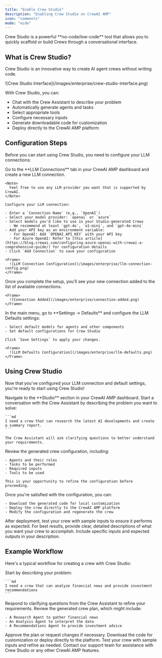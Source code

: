 ```yaml
---
title: "Enable Crew Studio"
description: "Enabling Crew Studio on CrewAI AMP"
icon: "comments"
mode: "wide"
---
```


<Tip>
Crew Studio is a powerful **no-code/low-code** tool that allows you to quickly scaffold or build Crews through a conversational interface. 
</Tip>

## What is Crew Studio?

Crew Studio is an innovative way to create AI agent crews without writing code. 

<Frame>
  ![Crew Studio Interface](/images/enterprise/crew-studio-interface.png)
</Frame>

With Crew Studio, you can:

- Chat with the Crew Assistant to describe your problem
- Automatically generate agents and tasks
- Select appropriate tools
- Configure necessary inputs
- Generate downloadable code for customization
- Deploy directly to the CrewAI AMP platform

## Configuration Steps

Before you can start using Crew Studio, you need to configure your LLM connections:

<Steps>
  <Step title="Set Up LLM Connection">
    Go to the **LLM Connections** tab in your CrewAI AMP dashboard and create a new LLM connection.

    <Note>
      Feel free to use any LLM provider you want that is supported by CrewAI.
    </Note>
    
    Configure your LLM connection:
    
    - Enter a `Connection Name` (e.g., `OpenAI`)
    - Select your model provider: `openai` or `azure`
    - Select models you'd like to use in your Studio-generated Crews
      - We recommend at least `gpt-4o`, `o1-mini`, and `gpt-4o-mini`
    - Add your API key as an environment variable:
      - For OpenAI: Add `OPENAI_API_KEY` with your API key
      - For Azure OpenAI: Refer to [this article](https://blog.crewai.com/configuring-azure-openai-with-crewai-a-comprehensive-guide/) for configuration details
    - Click `Add Connection` to save your configuration
    
    <Frame>
      ![LLM Connection Configuration](/images/enterprise/llm-connection-config.png)
    </Frame>
  </Step>
  
  <Step title="Verify Connection Added">
    Once you complete the setup, you'll see your new connection added to the list of available connections.
    
    <Frame>
      ![Connection Added](/images/enterprise/connection-added.png)
    </Frame>
  </Step>
  
  <Step title="Configure LLM Defaults">
    In the main menu, go to **Settings → Defaults** and configure the LLM Defaults settings:
    
    - Select default models for agents and other components
    - Set default configurations for Crew Studio
    
    Click `Save Settings` to apply your changes.
    
    <Frame>
      ![LLM Defaults Configuration](/images/enterprise/llm-defaults.png)
    </Frame>
  </Step>
</Steps>

## Using Crew Studio

Now that you've configured your LLM connection and default settings, you're ready to start using Crew Studio!

<Steps>
  <Step title="Access Studio">
    Navigate to the **Studio** section in your CrewAI AMP dashboard.
  </Step>
  
  <Step title="Start a Conversation">
    Start a conversation with the Crew Assistant by describing the problem you want to solve:
    
    ```md
    I need a crew that can research the latest AI developments and create a summary report.
    ```
    
    The Crew Assistant will ask clarifying questions to better understand your requirements.
  </Step>
  
  <Step title="Review Generated Crew">
    Review the generated crew configuration, including:
    
    - Agents and their roles
    - Tasks to be performed
    - Required inputs
    - Tools to be used
    
    This is your opportunity to refine the configuration before proceeding.
  </Step>
  
  <Step title="Deploy or Download">
    Once you're satisfied with the configuration, you can:
    
    - Download the generated code for local customization
    - Deploy the crew directly to the CrewAI AMP platform
    - Modify the configuration and regenerate the crew
  </Step>
  
  <Step title="Test Your Crew">
    After deployment, test your crew with sample inputs to ensure it performs as expected.
  </Step>
</Steps>

<Tip>
For best results, provide clear, detailed descriptions of what you want your crew to accomplish. Include specific inputs and expected outputs in your description.
</Tip>

## Example Workflow

Here's a typical workflow for creating a crew with Crew Studio:

<Steps>
  <Step title="Describe Your Problem">
    Start by describing your problem:
    
    ```md
    I need a crew that can analyze financial news and provide investment recommendations
    ```
  </Step>
  
  <Step title="Answer Questions">
    Respond to clarifying questions from the Crew Assistant to refine your requirements.
  </Step>
  
  <Step title="Review the Plan">
    Review the generated crew plan, which might include:
    
    - A Research Agent to gather financial news
    - An Analysis Agent to interpret the data
    - A Recommendations Agent to provide investment advice
  </Step>
  
  <Step title="Approve or Modify">
    Approve the plan or request changes if necessary.
  </Step>
  
  <Step title="Download or Deploy">
    Download the code for customization or deploy directly to the platform.
  </Step>
  
  <Step title="Test and Refine">
    Test your crew with sample inputs and refine as needed.
  </Step>
</Steps>

<Card title="Need Help?" icon="headset" href="mailto:support@crewai.com">
  Contact our support team for assistance with Crew Studio or any other CrewAI AMP features.
</Card>

